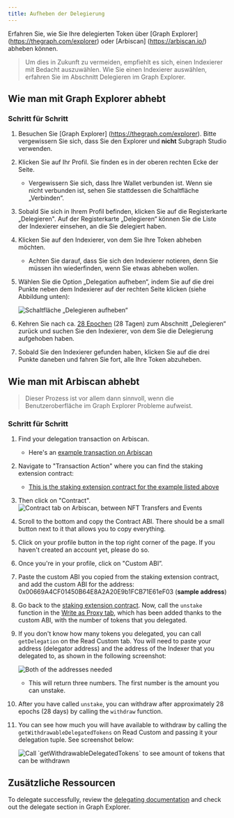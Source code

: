 ```yaml
---
title: Aufheben der Delegierung
---
```


Erfahren Sie, wie Sie Ihre delegierten Token über [Graph Explorer] (https://thegraph.com/explorer) oder [Arbiscan] (https://arbiscan.io/) abheben können.

> Um dies in Zukunft zu vermeiden, empfiehlt es sich, einen Indexierer mit Bedacht auszuwählen. Wie Sie einen Indexierer auswählen, erfahren Sie im Abschnitt Delegieren im Graph Explorer.

## Wie man mit Graph Explorer abhebt

### Schritt für Schritt

1. Besuchen Sie [Graph Explorer] (https://thegraph.com/explorer). Bitte vergewissern Sie sich, dass Sie den Explorer und **nicht** Subgraph Studio verwenden.

2. Klicken Sie auf Ihr Profil. Sie finden es in der oberen rechten Ecke der Seite.
   - Vergewissern Sie sich, dass Ihre Wallet verbunden ist. Wenn sie nicht verbunden ist, sehen Sie stattdessen die Schaltfläche „Verbinden“.

3. Sobald Sie sich in Ihrem Profil befinden, klicken Sie auf die Registerkarte „Delegieren". Auf der Registerkarte „Delegieren“ können Sie die Liste der Indexierer einsehen, an die Sie delegiert haben.

4. Klicken Sie auf den Indexierer, von dem Sie Ihre Token abheben möchten.
   - Achten Sie darauf, dass Sie sich den Indexierer notieren, denn Sie müssen ihn wiederfinden, wenn Sie etwas abheben wollen.

5. Wählen Sie die Option „Delegation aufheben“, indem Sie auf die drei Punkte neben dem Indexierer auf der rechten Seite klicken (siehe Abbildung unten):

   ![Schaltfläche „Delegieren aufheben“](/img/undelegate-button.png)

6. Kehren Sie nach ca. [28 Epochen](https://thegraph.com/explorer/network/epochs?chain=arbitrum-one) (28 Tagen) zum Abschnitt „Delegieren“ zurück und suchen Sie den Indexierer, von dem Sie die Delegierung aufgehoben haben.

7. Sobald Sie den Indexierer gefunden haben, klicken Sie auf die drei Punkte daneben und fahren Sie fort, alle Ihre Token abzuheben.

## Wie man mit Arbiscan abhebt

> Dieser Prozess ist vor allem dann sinnvoll, wenn die Benutzeroberfläche im Graph Explorer Probleme aufweist.

### Schritt für Schritt

1. Find your delegation transaction on Arbiscan.
   - Here's an [example transaction on Arbiscan](https://arbiscan.io/tx/0xcf2110eac897099f821064445041031efb32786392bdbe7544a4cb7a6b2e4f9a)

2. Navigate to "Transaction Action" where you can find the staking extension contract:
   - [This is the staking extension contract for the example listed above](https://arbiscan.io/address/0x00669A4CF01450B64E8A2A20E9b1FCB71E61eF03)

3. Then click on "Contract". ![Contract tab on Arbiscan, between NFT Transfers and Events](/img/arbiscan-contract.png)

4. Scroll to the bottom and copy the Contract ABI. There should be a small button next to it that allows you to copy everything.

5. Click on your profile button in the top right corner of the page. If you haven't created an account yet, please do so.

6. Once you're in your profile, click on "Custom ABI”.

7. Paste the custom ABI you copied from the staking extension contract, and add the custom ABI for the address: 0x00669A4CF01450B64E8A2A20E9b1FCB71E61eF03 (**sample address**)

8. Go back to the [staking extension contract](https://arbiscan.io/address/0x00669A4CF01450B64E8A2A20E9b1FCB71E61eF03#writeProxyContract). Now, call the `unstake` function in the [Write as Proxy tab](https://arbiscan.io/address/0x00669A4CF01450B64E8A2A20E9b1FCB71E61eF03#writeProxyContract), which has been added thanks to the custom ABI, with the number of tokens that you delegated.

9. If you don't know how many tokens you delegated, you can call `getDelegation` on the Read Custom tab. You will need to paste your address (delegator address) and the address of the Indexer that you delegated to, as shown in the following screenshot:

   ![Both of the addresses needed](/img/get-delegate.png)

   - This will return three numbers. The first number is the amount you can unstake.

10. After you have called `unstake`, you can withdraw after approximately 28 epochs (28 days) by calling the `withdraw` function.

11. You can see how much you will have available to withdraw by calling the `getWithdrawableDelegatedTokens` on Read Custom and passing it your delegation tuple. See screenshot below:

    ![Call \`getWithdrawableDelegatedTokens\` to see amount of tokens that can be withdrawn](/img/withdraw-available.png)

## Zusätzliche Ressourcen

To delegate successfully, review the [delegating documentation](/resources/roles/delegating/delegating/) and check out the delegate section in Graph Explorer.
